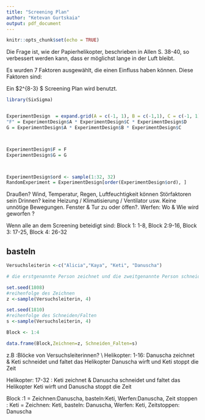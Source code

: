 ```yaml
---
title: "Screening Plan"
author: "Ketevan Gurtskaia"
output: pdf_document
---
```


```r
knitr::opts_chunk$set(echo = TRUE)
```

\begin{center}
	
\textbf{\Large{Das Helikopterexperiment}} \\

Kaya Maria Bayer, Ketevan Gurtskaia, Alicia Hemmersbach, Danuscha Große-Hering

\end{center}
 
Die Frage ist, wie der Papierhelikopter, beschrieben in Allen S. 38-40, so verbessert werden kann,
dass er möglichst lange in der Luft bleibt.

Es wurden 7 Faktoren ausgewählt, die einen Einfluss haben können. Diese Faktoren sind:
\begin{table}[h]
	\begin{tabular}{l}
		
		Faktor \\
		\hline
		 A = Länge der Flügel \\
		 B = Breite der Flügel \\
     C = Körperlänge \\		 
		 D = Beinlänge \\
		 E = Fußlänge \\
		 F = Breite des Folds \\
		 G = Winkel des Folds  \\
\end{tabular}
\end{table}		 
		 
\begin{table}[h]
	\begin{tabular}{l}
		
		Confounding \\
		\hline
		
		 F = ACD \\
		 G = ABC  \\
		  
\end{tabular}
\end{table}		 
		 		 
 
 Ein $2^{8-3} $ Screening Plan wird benutzt. \newline
```r

library(SixSigma)


ExperimentDesign  = expand.grid(A = c(-1, 1), B = c(-1,1), C = c(-1, 1), D = c(-1,1), E = c(-1,1) )
"F" = ExperimentDesign$A * ExperimentDesign$C * ExperimentDesign$D
G = ExperimentDesign$A * ExperimentDesign$B * ExperimentDesign$C



ExperimentDesign$F = F
ExperimentDesign$G = G



ExperimentDesign$ord <- sample(1:32, 32)
RandomExperiment = ExperimentDesign[order(ExperimentDesign$ord), ]
```
 

\begin{table}[h]
\begin{tabular}{|l|lllllll|}
  \hline
 & A & B & C & D & E & F & G  \\ 
  \hline
  1 & -1 & -1 & -1 & -1 & -1 & -1 & -1  \\ 
  2 & 1 & -1 & -1 & -1 & -1 & 1 & 1 \\ 
  3 & -1 & 1 & -1 & -1 & -1 & -1 & 1  \\ 
  4 & 1 & 1 & -1 & -1 & -1 & 1 & -1  \\ 
  5 & -1 & -1 & 1 & -1 & -1 & 1 & 1  \\ 
  6 & 1 & -1 & 1 & -1 & -1 & -1& -1  \\ 
  7 & -1 & 1 & 1 & -1 & -1 & 1 & -1  \\ 
  8 & 1 & 1 & 1 & -1 & -1 & -1 & 1  \\ 
  9 & -1 & -1 & -1 & 1 & -1 & 1 & -1  \\ 
  10 & 1 & -1 & -1 & 1 & -1 & -1 & 1  \\ 
  11 & -1 & 1 & -1 & 1 & -1 & 1 & 1  \\ 
  12 & 1 & 1 & -1 & 1 & -1 & -1 & -1  \\ 
  13 & -1 & -1 & 1 & 1 & -1 & -1 & 1  \\ 
  14 & 1 & -1 & 1 & 1 & -1 & 1 & -1  \\ 
  15 & -1 & 1 & 1 & 1 & -1 & -1 & -1  \\ 
  16 & 1 & 1 & 1 & 1 & -1 & 1 & 1  \\ 
  17 & -1 & -1 & -1 & -1 & 1 & -1 & -1  \\ 
  18 & 1 & -1 & -1 & -1 & 1 & 1 & 1  \\ 
  19 & -1 & 1 & -1 & -1 & 1 & -1 & 1  \\ 
  20 & 1 & 1 & -1 & -1 & 1 & 1 & -1  \\ 
  21 & -1 & -1 & 1 & -1 & 1 & 1 & 1 \\ 
  22 & 1 & -1 & 1 & -1 & 1 & -1 & -1  \\ 
  23 & -1 & 1 & 1 & -1 & 1 & 1 & -1  \\ 
  24 & 1 & 1 & 1 & -1 & 1 & -1 & 1  \\ 
  25 & -1 & -1 & -1 & 1 & 1 & 1 & -1  \\ 
  26 & 1 & -1 & -1 & 1 & 1 & -1 & 1  \\ 
  27 & -1 & 1 & -1 & 1 & 1 & 1 & 1 \\ 
  28 & 1 & 1 & -1 & 1 & 1 & -1 & -1  \\ 
  29 & -1 & -1 & 1 & 1 & 1 & -1 & 1  \\ 
  30 & 1 & -1 & 1 & 1 & 1 & 1 & -1  \\ 
  31 & -1 & 1 & 1 & 1 & 1 & -1 & -1  \\ 
  32 & 1 & 1 & 1 & 1 & 1 & 1 & 1 \\ 
   \hline
\end{tabular}
\end{table} 
 


\centering
\begin{tabular}{|r|rr|}
  \hline
  Faktor & \multicolumn{2}{c} {Kodierung} \vline \\
  \hline
   & -1 & 1 \\ 
  \hline
 A & 7cm & 12cm \\ 
  B & 5cm & 3cm \\ 
 C & 5cm & 2cm \\ 
  D & 9cm & 4.5cm \\ 
  E & 3cm & 0cm \\ 
 F & 3cm & 1cm \\ 
 G & $100^o$ & $135^o$ \\ 
   \hline
   
\end{tabular}

	

Draußen? Wind, Temperatur, Regen, Luftfeuchtigkeit können Störfaktoren sein \newline
Drinnen? keine Heizung / Klimatisierung / Ventilator usw. Keine unnötige Bewegungen. Fenster & Tur zu oder öffen?. \newline
Werfen: Wo & Wie wird geworfen ?
	
Wenn alle an dem Screening beteidigt sind:
Block 1: 1-8, Block 2:9-16, Block 3: 17-25, Block 4: 26-32

## basteln
```r
Versuchsleiterin <-c("Alicia","Kaya", "Keti", "Danuscha")

# die erstgenannte Person zeichnet und die zweitgenannte Person schneidet/faltet

set.seed(1808)
#reihenfolge des Zeichnen
z <-sample(Versuchsleiterin, 4)

set.seed(1810)
#reihenfolge des Schneiden/Falten
s <-sample(Versuchsleiterin, 4)

Block <- 1:4

data.frame(Block,Zeichnen=z, Schneiden_Falten=s)
```




\begin{table}[ht]
\centering
\begin{tabular}{|r|rrrrrrr|r|r|}
  \hline
 & A & B & C & D & E & F & G & ord & Block\\ 
  \hline
25 & -1 & -1 & -1 & 1 & 1 & 1 & -1 &   1  & 1\\ 
  3 & -1 & 1 & -1 & -1 & -1 & -1 & 1 &   2  & 1\\ 
  27 & -1 & 1 & -1 & 1 & 1 & 1 & 1 &   3 &1\\ 
  13 & -1 & -1 & 1 & 1 & -1 & -1 & 1 &   4 &1\\ 
  24 & 1 & 1 & 1 & -1 & 1 & -1 & 1 &   5 &1\\ 
  16 & 1 & 1 & 1 & 1 & -1 & 1 & 1 &   6 &1 \\ 
  30 & 1 & -1 & 1 & 1 & 1 & 1& -1 &   7 &1\\ 
  9 & -1 & -1 & -1 & 1 & -1 & 1 & -1 &   8 &1 \\ 
  15 & -1 & 1 & 1 & 1 & -1 & -1 &  -1 &   9 &1\\ 
  10 & 1 & -1 & -1 & 1 & -1 & -1& 1 &  10 &1 \\ 
  32 & 1 & 1 & 1 & 1 & 1 & 1 & 1 &  11 &1\\ 
  22 & 1 & -1 & 1 & -1 & 1 & -1 & -1 &  12 &1\\ 
  20 & 1 & 1 & -1 & -1 & 1 & 1 & -1 &  13 &1\\ 
  14 & 1 & -1 & 1 & 1 & -1 & 1 & -1 &  14 &1\\ 
  4 & 1 & 1 & -1 & -1 & -1 & 1 & -1 &  15 &1 \\ 
  11 & -1 & 1 & -1 & 1 & -1 & 1 & 1 &  16&1 \\ 
  17 & -1 & -1 & -1 & -1 & 1 & -1 & -1 &  17 &2 \\ 
  26 & 1 & -1 & -1 & 1 & 1 & -1 & 1 &  18 &2\\ 
  8 & 1 & 1 & 1 & -1 & -1 & -1 & 1 &  19 &2\\ 
  23 & -1 & 1 & 1 & -1 & 1 & 1 & -1 &  20 &2\\ 
  1 & -1 & -1 & -1 & -1 & -1 & -1 & -1 &  21 &2\\ 
  29 & -1 & -1 & 1 & 1 & 1 & -1 & 1 &  22&2 \\ 
  2 & 1 & -1 & -1 & -1 & -1 & 1 & 1 &  23&2 \\ 
  7 & -1 & 1 & 1 & -1 & -1 & 1 & -1 &  24 &2 \\ 
  21 & -1 & -1 & 1 & -1 & 1 & 1 & 1 &  25 &2\\ 
  28 & 1 & 1 & -1 & 1 & 1 & -1 & -1 &  26 &2\\ 
  18 & 1 & -1 & -1 & -1 & 1 & 1 & 1 &  27 &2\\ 
  12 & 1 & 1 & -1 & 1 & -1 & -1 & -1 &  28 &2 \\ 
  6 & 1 & -1 & 1 & -1 & -1 & -1 & -1 &  29 &2 \\ 
  19 & -1 & 1 & -1 & -1 & 1 & -1 & 1 &  30 &2\\ 
  5 & -1 & -1 & 1 & -1 & -1 & 1 & 1 &  31 &2\\ 
  31 & -1 & 1 & 1 & 1 & 1 & -1 & -1 &  32 &2\\ 
   \hline
\end{tabular}
\end{table}
		 
	

z.B :Blöcke von  Versuchsleiterinnen? \\
Helikopter: 1-16: \newline
Danuscha zeichnet & Keti schneidet und faltet das Helikopter \newline
Danuscha wirft und Keti stoppt die Zeit \newline

Helikopter: 17-32 : \newline
Keti zeichnet & Danuscha schneidet und faltet das Helikopter \newline
Keti wirft und Danuscha stoppt die Zeit \newline

Block :1 = Zeichnen:Danuscha, basteln:Keti, Werfen:Danuscha, Zeit stoppen : Keti \newline
2= Zeichnen: Keti, basteln: Danuscha, Werfen: Keti, Zeitstoppen: Danuscha \newline 

		 